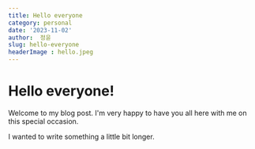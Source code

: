 ```yaml
---
title: Hello everyone
category: personal
date: '2023-11-02'
author:  정윤
slug: hello-everyone
headerImage : hello.jpeg
---
```


# Hello everyone!

Welcome to my blog post. I'm very happy to have you all here with me on this special occasion.

I wanted to write something a little bit longer.